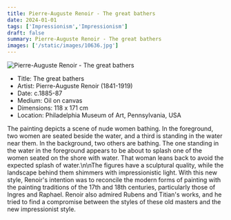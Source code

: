 ```yaml
---
title: Pierre-Auguste Renoir - The great bathers
date: 2024-01-01
tags: ['Impressionism','Impressionism']
draft: false
summary: Pierre-Auguste Renoir - The great bathers
images: ['/static/images/10636.jpg']
---
```


![Pierre-Auguste Renoir - The great bathers](/static/images/10636.jpg)

* Title: The great bathers
* Artist: Pierre-Auguste Renoir (1841-1919)
* Date: c.1885-87
* Medium: Oil on canvas
* Dimensions: 118 x 171 cm
* Location: Philadelphia Museum of Art, Pennsylvania, USA

The painting depicts a scene of nude women bathing. In the foreground, two women are seated beside the water, and a third is standing in the water near them. In the background, two others are bathing. The one standing in the water in the foreground appears to be about to splash one of the women seated on the shore with water. That woman leans back to avoid the expected splash of water.\n\nThe figures have a sculptural quality, while the landscape behind them shimmers with impressionistic light. With this new style, Renoir's intention was to reconcile the modern forms of painting with the painting traditions of the 17th and 18th centuries, particularly those of Ingres and Raphael. Renoir also admired Rubens and Titian's works, and he tried to find a compromise between the styles of these old masters and the new impressionist style.
